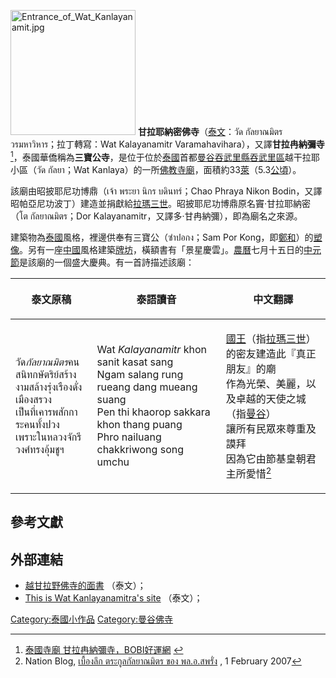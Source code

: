 [[File:Entrance_of_Wat_Kanlayanamit.jpg|200px]]
'''甘拉耶納密佛寺'''（[[泰文|泰文]]：วัด กัลยาณมิตรวรมหาวิหาร；拉丁轉寫：Wat Kalayanamitr Varamahavihara），又譯'''甘拉冉納彌寺'''<ref>[http://www.luckybobi.com/info/con_show.php?op=showone&nid=144  泰國寺廟 甘拉冉納彌寺，BOBI好運網] {{Wayback|url=http://www.luckybobi.com/info/con_show.php?op=showone&nid=144 |date=20140421051111 }}</ref>，泰國華僑稱為'''三寶公寺'''，是位于位於[[泰國|泰國]]首都[[曼谷|曼谷]][[吞武里縣|吞武里縣]][[吞武里區|吞武里區]]越干拉耶小區（วัด กัลยา；Wat Kanlaya）的一所[[佛教|佛教]][[寺廟|寺廟]]，面積約33[[萊|萊]]（5.3[[公頃|公頃]]）。

該廟由昭披耶尼功博鼎（เจ้า พระยา นิกร บดินทร์；Chao Phraya Nikon Bodin，又譯昭帕亞尼功波丁）建造並捐獻給[[拉瑪三世|拉瑪三世]]。昭披耶尼功博鼎原名竇·甘拉耶納密（โต กัลยาณมิตร；Dor Kalayanamitr，又譯多‧甘冉納彌），即為廟名之來源。

建築物為[[泰國|泰國]]風格，裡邊供奉有三寶公（ซำปอกง；Sam Por Kong，即[[鄭和|鄭和]]）的[[塑像|塑像]]。另有一座[[中國|中國]]風格建築[[牌坊|牌坊]]，橫額書有「景星慶雲」。[[農曆|農曆]]七月十五日的[[中元節|中元節]]是該廟的一個盛大慶典。有一首詩描述該廟：

{|class="wikitable" width="100%"
! 泰文原稿||泰語讀音||中文翻譯
|-
| วัด''กัลยาณมิตร''คนสนิทกษัตริย์สร้าง <br> งามสล้างรุ่งเรืองดั่งเมืองสรวง <br> เป็นที่เคารพสักการะคนทั้งปวง <br>เพราะในหลวงจักรีวงศ์ทรงอุ้มชูฯ<br>
| Wat ''Kalayanamitr'' khon sanit kasat sang<br>Ngam salang rung rueang dang mueang suang<br>Pen thi khaorop sakkara khon thang puang<br>Phro nailuang chakkriwong song umchu
| [[國王|國王]]（指[[拉瑪三世|拉瑪三世]]）的密友建造此『真正朋友』的廟<br>作為光榮、美麗，以及卓越的天使之城（指[[曼谷|曼谷]]）<br>讓所有民眾來尊重及謨拜<br>因為它由節基皇朝君主所愛惜<ref name="ThaiProfile">Nation Blog, [http://www.oknation.net/blog/nity/2007/02/01/entry-1/comment เบื้องลึก ตระกูลกัลยาณมิตร ของ พล.อ.สพรั่ง] {{Wayback|url=http://www.oknation.net/blog/nity/2007/02/01/entry-1/comment |date=20160304031947 }}, 1 February 2007</ref><br>
|}

== 參考文獻 ==
{{reflist}}

== 外部連結 ==
* [https://th-th.facebook.com/WatKanlayanamitra 越甘拉野佛寺的面書] （泰文）；
* [https://web.archive.org/web/20160306050340/http://watkanlayanamitra.webiz.co.th/ This is Wat Kanlayanamitra's site] （泰文）；
{{coord|13|44|24|N|100|29|29|E|type:landmark_region:TH|display=title}}

[[Category:泰國小作品|Category:泰國小作品]]
[[Category:曼谷佛寺|Category:曼谷佛寺]]